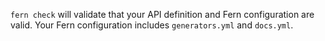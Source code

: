`fern check` will validate that your API definition and Fern configuration are valid.  Your Fern configuration includes `generators.yml` and `docs.yml`.